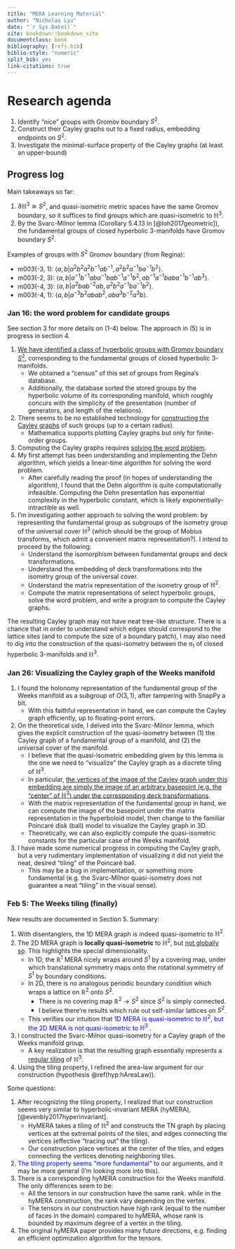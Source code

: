 ```yaml
---
title: "MERA Learning Material"
author: "Nicholas Lyu"
date: "`r Sys.Date()`"
site: bookdown::bookdown_site
documentclass: book
bibliography: [refs.bib]
biblio-style: "numeric"
split_bib: yes
link-citations: true
---
```


\usepackage{cancel}
\usepackage{amsmath}
\usepackage{bm}
\newcommand{\pd}[1]{\partial_{#1}}

\newcommand{\mbb}{\mathbb}
\newcommand{\mbf}{\mathbf}
\newcommand{\mb}{\boldsymbol}
\newcommand{\mrm}{\mathrm}
\newcommand{\mca}{\mathcal}
\newcommand{\mfk}{\mathfrak}
\newcommand{\tr}{\mrm{tr}} 
\newcommand{\df}{\dfrac}
\newcommand{\la}{\langle}
\newcommand{\ra}{\rangle}
\newcommand{\dag}{\dagger}

\newcommand{\Cl}{\mca C}
\newcommand{\Gr}{\mca G}
\newcommand{\Pf}{\mrm{Pf}}
\newcommand{\Pa}{\mca P}
\newcommand{\R}{\mbb R}
\newcommand{\C}{\mbb C}
\newcommand{\N}{\mbb N}
\newcommand{\F}{\mbb F}
\newcommand{\supp}{\mrm{supp}}

\newcommand{\poly}{\mrm{poly}}
\newcommand{\ot}{\otimes}

# Research agenda 

1. Identify "nice" groups with Gromov boundary $S^2$. 
2. Construct their Cayley graphs out to a fixed radius, 
    embedding endpoints on $S^2$. 
3. Investigate the minimal-surface property of the Cayley graphs 
    (at least an upper-bound) 

## Progress log {-}

Main takeaways so far: 

1. $\partial \mbb H^3\cong S^2$, and quasi-isometric metric spaces have 
    the same Gromov boundary, so it suffices to find groups which are 
    quasi-isometric to $\mbb H^3$. 
2. By the Svarc-Milnor lemma (Corollary 5.4.13 in [@loh2017geometric]), 
    the fundamental groups of closed hyperbolic 3-manifolds have Gromov boundary $S^2$. 

Examples of groups with $S^2$ Gromov boundary (from Regina): 

- m003(-3, 1): $\la a, b| a^2b^2a^2b^{-1}ab^{-1}, a^2b^2a^{-1}ba^{-1}b^2\ra$. 
- m003(-2, 3): $\la a, b|a^{-1}b^{-1}aba^{-1}bab^{-1}a^{-1}b^2, ab^{-1}a^{-1}baba^{-1}b^{-1}ab^3\ra$. 
- m003(-4, 3): $\la a, b|a^2bab^{-2}ab, a^2b^2a^{-1}ba^{-1}b^2\ra$. 
- m003(-4, 1): $\la a, b|a^{-3}b^2abab^2, aba^3b^{-2}a^3b\ra$. 

### Jan 16: the word problem for candidate groups {-}

See section 3 for more details on (1-4) below. 
The approach in (5) is in progress in section 4. 

1. <u>We have identified a class of hyperbolic groups with Gromov boundary $S^2$</u>, 
    corresponding to the fundamental groups of closed hyperbolic $3$-manifolds. 
    - We obtained a "census" of this set of groups from Regina's database. 
    - Additionally, the database sorted the stored groups by the hyperbolic volume 
    of its corresponding manifold, which roughly concurs with the simplicity of the presentation 
    (number of generators, and length of the relations). 
2. There seems to be no established technology for 
    <u>constructing the Cayley graphs</u> of such groups (up to a certain radius). 
    - Mathematica supports plotting Cayley graphs but only for finite-order groups. 
3. Computing the Cayley graphs requires <u>solving the word problem</u>.  
4. My first attempt has been understanding and implementing the Dehn algorithm, 
    which yields a linear-time algorithm for solving the word problem. 
    - After carefully reading the proof (in hopes of understanding the algorithm), 
    I found that the Dehn algorithm is quite computationally infeasible. 
    Computing the Dehn presentation has exponential complexity in the hyperbolic constant, 
    which is likely exponentially-intractible as well. 
5. I'm investigating aother approach to solving the word problem: 
    by representing the fundamental group as subgroups of the isometry group of 
    the universal cover $\mbb H^3$ (which should be the group of Mobius transforms, 
    which admit a convenient matrix representation?). 
    I intend to proceed by the following: 
    - Understand the isomorphism between fundamental groups and deck transformations. 
    - Understand the embedding of deck transformations into the isometry 
    group of the universal cover. 
    - Understand the matrix representation of the isometry group of $\mbb H^2$. 
    - Compute the matrix representations of select hyperbolic groups, solve the 
    word problem, and write a program to compute the Cayley graphs. 

The resulting Cayley graph may not have neat tree-like structure. 
There is a chance that in order to understand which edges should correspond to 
the lattice sites (and to compute the size of a boundary patch), 
I may also need to dig into the construction of the quasi-isometry 
between the $\pi_1$ of closed hyperbolic $3$-manifolds and $\mbb H^3$. 

### Jan 26: Visualizing the Cayley graph of the Weeks manifold {-}

1. I found the holonomy representation of the fundamental group of the 
    Weeks manifold as a subgroup of $O(3, 1)$, after tampering with SnapPy a bit. 
    - With this faithful representation in hand, we can compute the Cayley graph 
    efficiently, up to floating-point errors. 
2. On the theoretical side, I delved into the Svarc-Milnor lemma, 
    which gives the explicit construction of the quasi-isometry between (1) the Cayley 
    graph of a fundamental group of a manifold, and (2) the universal cover of the manifold. 
    - I believe that the quasi-isometric embedding given by this lemma is the one we need 
    to "visualize" the Cayley graph as a discrete tiling of $\mbb H^3$. 
    - In particular, <u>the vertices of the image of the Cayley graph under this embedding 
    are simply the image of an arbitrary basepoint (e.g. the "center" of $\mbb H^3$) 
    under the corresponding deck transformations</u>. 
    - With the matrix representation of the fundamental group in hand, we can compute 
    the image of the basepoint under the matrix representation in the hyperboloid model, 
    then change to the familiar Poincaré disk (ball) model to visualize the Cayley graph in 3D. 
    - Theoretically, we can also explicitly compute the 
    quasi-isometric constants for the particular case of the Weeks manifold. 
3. I have made some numerical progress in computing the Cayley graph, but a very 
    rudimentary implementation of visualizing it did not yield the neat, desired "tiling" 
    of the Poincaré ball. 
    - This may be a bug in implementation, 
    or something more fundamental (e.g. the Svarc-Milnor quasi-isometry does not guarantee a neat "tiling"
    in the visual sense). 


### Feb 5: The Weeks tiling (finally) {-}

New results are documented in Section 5. Summary: 

1. With disentanglers, the 1D MERA graph is indeed quasi-isometric to $\mbb H^2$. 
2. The 2D MERA graph is **locally quasi-isometric** to $\mbb H^2$, but <u>not globally so</u>. 
    This highlights the special dimensionality. 
    - In 1D, the $\mbb R^1$ MERA nicely wraps around $S^1$ by a covering map, 
    under which translational symmetry maps onto the rotational symmetry of $S^1$ by boundary 
    conditions. 
    - In 2D, there is no analogous periodic boundary condition which wraps a lattice on $\mbb R^2$ 
    onto $S^2$. 
        - There is no covering map $\mbb R^2\to S^2$ since $S^2$ is simply connected. 
        - I believe there're results which rule out self-similar lattices on $S^2$. 
    - This verifies our intuition that <span style="color: blue"> 
    1D MERA is quasi-isometric to $\mbb H^2$, but the 2D MERA 
    is not quasi-isometric to $\mbb H^3$ </span>. 
3. I constructed the Svarc-Milnor quasi-isometry for a Cayley graph of the Weeks manifold group. 
    - A key realization is that the resulting graph essentially represents 
    a <u>regular tiling</u> of $\mbb H^3$. 
4. Using the tiling property, I refined the area-law argument 
    for our construction (hypothesis \@ref(hyp:hAreaLaw)). 

Some questions: 

1. After recognizing the tiling property, I realized that our construction seems 
    very similar to hyperbolic-invariant MERA (hyMERA), [@evenbly2017hyperinvariant]. 
    - HyMERA takes a tiling of $\mbb H^2$ and constructs the TN graph 
    by placing vertices at the extremal points of the tiles, and edges connecting the vertices 
    (effective "tracing out" the tiling). 
    - Our construction place vertices at the center of the tiles, and edges 
    connecting the vertices denoting neighboring tiles. 
2. <span style="color: blue"> The tiling property seems "more fundamental" </span> 
    to our arguments, and it may be more general (I'm looking more into this). 
2. There is a corresponding hyMERA construction for the Weeks manifold. 
    The only differences seem to be: 
    - All the tensors in our construction have the same rank. 
    while in the hyMERA construction, the rank vary depending on the vertex. 
    - The tensors in our construction have high rank (equal to the number of faces in the domain) 
    compared to hyMERA, whose rank is bounded by maximum degree of a vertex in the tiling. 
3. The original hyMERA paper provides many future directions, e.g. finding 
    an efficient optimization algorithm for the tensors. 